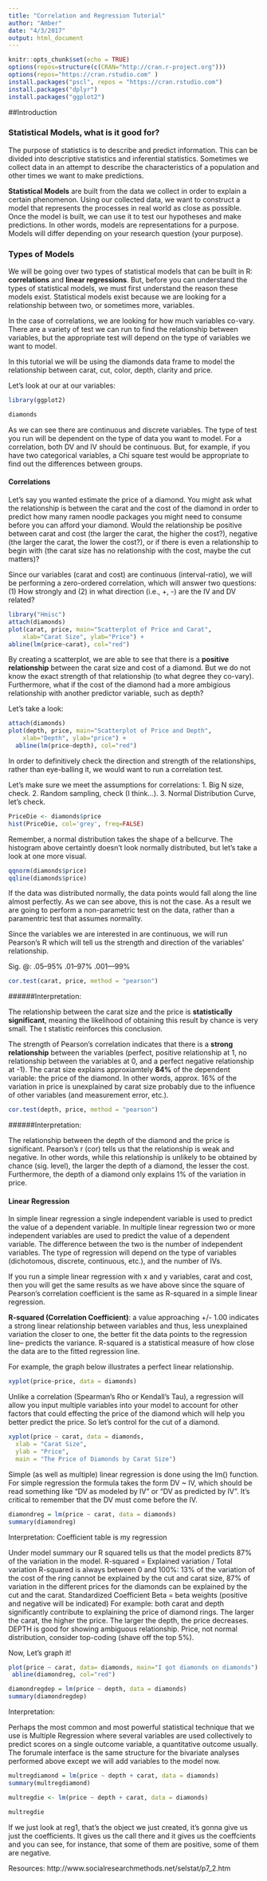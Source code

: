 ```yaml
---
title: "Correlation and Regression Tutorial"
author: "Amber"
date: "4/3/2017"
output: html_document
---
```


```r
knitr::opts_chunk$set(echo = TRUE)
options(repos=structure(c(CRAN="http://cran.r-project.org")))
options(repos="https://cran.rstudio.com" )
install.packages("pscl", repos = "https://cran.rstudio.com")
install.packages("dplyr")
install.packages("ggplot2")
```
##Introduction

### Statistical Models, what is it good for?
The purpose of statistics is to describe and predict information. This can be divided into descriptive statistics and inferential statistics. Sometimes we collect data in an attempt to describe the characteristics of a population and other times we want to make predictions.

__Statistical Models__ are built from the data we collect in order to explain a certain phenomenon. Using our collected data, we want to construct a model that represents the processes in real world as close as possible. Once the model is built, we can use it to test our hypotheses and make predictions. In other words, models are representations for a purpose. Models will differ depending on your research question (your purpose).

### Types of Models
We will be going over two types of statistical models that can be built in R: __correlations__ and __linear regressions__.
But, before you can understand the types of statistical models, we must first understand the reason these models exist. Statistical models exist because we are looking for a relationship between two, or sometimes more, variables.

In the case of correlations, we are looking for how much variables co-vary. There are a variety of test we can run to find the relationship between variables, but the appropriate test will depend on the type of variables we want to model. 

In this tutorial we will be using the diamonds data frame to model the relationship between carat, cut, color, depth, clarity and price. 

Let's look at our at our variables:

```r
library(ggplot2)

diamonds 
```

As we can see there are continuous and discrete variables. The type of test you run will be dependent on the type of data you want to model. For a correlation, both DV and IV should be continuous. But, for example, if you have two categorical variables, a Chi square test would be appropriate to find out the differences between groups. 

#### Correlations
Let's say you wanted estimate the price of a diamond. You might ask what the relationship is between the carat and the cost of the diamond in order to predict how many ramen noodle packages you might need to consume before you can afford your diamond. Would the relationship be positive between carat and cost (the larger the carat, the higher the cost?), negative (the larger the carat, the lower the cost?), or if there is even a relationship to begin with (the carat size has no relationship with the cost, maybe the cut matters)?

Since our variables (carat and cost) are continuous (interval-ratio), we will be performing a zero-ordered correlation, which will answer two questions: (1) How strongly and (2) in what direction (i.e., +, -) are the IV and DV related? 

```r
library("Hmisc")
attach(diamonds)
plot(carat, price, main="Scatterplot of Price and Carat", 
  	xlab="Carat Size", ylab="Price") +
abline(lm(price~carat), col="red")
```

By creating a scatterplot, we are able to see that there is a __positive relationship__ between the carat size and cost of a diamond. But we do not know the exact strength of that relationship (to what degree they co-vary). Furthermore, what if the cost of the diamond had a more ambigious relationship with another predictor variable, such as depth? 

Let's take a look:

```r
attach(diamonds)
plot(depth, price, main="Scatterplot of Price and Depth", 
  	xlab="Depth", ylab="price") +
  abline(lm(price~depth), col="red")
```

In order to definitively check the direction and strength of the relationships, rather than eye-balling it, we would want to run a correlation test.

Let's make sure we meet the assumptions for correlations:
1. Big N size, check.
2. Random sampling, check (I think...).
3. Normal Distribution Curve, let's check. 

```r
PriceDie <- diamonds$price
hist(PriceDie, col='grey', freq=FALSE)

```

Remember, a normal distribution takes the shape of a bellcurve. The histogram above certaintly doesn't look normally distributed, but let's take a look at one more visual.

```r
qqnorm(diamonds$price)
qqline(diamonds$price)

```
If the data was distributed normally, the data points would fall along the line almost perfectly. As we can see above, this is not the case. 
As a result we are going to perform a non-parametric test on the data, rather than a paramentric test that assumes normality. 

Since the variables we are interested in are continuous, we will run Pearson's R which will tell us the strength and direction of the variables' relationship. 

Sig. @: 
  .05--95% 
  .01--97% 
	.001---99% 
	 


```r
cor.test(carat, price, method = "pearson")
```
######Interpretation:

The relationship between the carat size and the price is __statistically significant__, meaning the likelihood of obtaining this result by chance is very small. The t statistic reinforces this conclusion. 

The strength of Pearson’s correlation indicates that there is a __strong relationship__ between the variables (perfect, positive relationship at 1, no relationship between the variables at 0, and a perfect negative relationship at -1). The carat size explains approxiamtely __84%__ of the dependent variable: the price of the diamond. In other words, approx. 16% of the variation in price is unexplained by carat size probably due to the influence of other variables (and measurement error, etc.).   

```r
cor.test(depth, price, method = "pearson")
```
######Interpretation: 

The relationship between the depth of the diamond and the price is significant.  Pearson's r (cor) tells us that the relationship is weak and negative. In other words, while this relationship is unlikely to be obtained by chance (sig. level), the larger the depth of a diamond, the lesser the cost. Furthermore, the depth of a diamond only explains 1% of the variation in price. 

#### Linear Regression
In simple linear regression a single independent variable is used to predict the value of a dependent variable. In multiple linear regression two or more independent variables are used to predict the value of a dependent variable. The difference between the two is the number of independent variables. The type of regression will depend on the type of variables (dichotomous, discrete, continuous, etc.), and the number of IVs. 


If you run a simple linear regression with x and y variables, carat and cost, then you will get the same results as we have above since the square of Pearson's correlation coefficient is the same as R-squared in a simple linear regression.

__R-squared (Correlation Coefficient)__: a value approaching +/- 1.00 indicates a strong linear relationship between variables and thus, less unexplained variation the closer to one, the better fit the data points to the regression line-- predicts the variance.
R-squared is a statistical measure of how close the data are to the fitted regression line. 

For example, the graph below illustrates a perfect linear relationship. 

```r
xyplot(price~price, data = diamonds)
```

Unlike a correlation (Spearman's Rho or Kendall's Tau), a regression will allow you input multiple variables into your model to account for other factors that could effecting the price of the diamond which will help you better predict the price. So let’s control for the cut of a diamond.

```r
xyplot(price ~ carat, data = diamonds,
  xlab = "Carat Size",
  ylab = "Price",
  main = "The Price of Diamonds by Carat Size") 
```

Simple (as well as multiple) linear regression is done using the lm() function. For simple regression the formula takes the form DV ~ IV, which should be read something like "DV as modeled by IV" or "DV as predicted by IV". It's critical to remember that the DV must come before the IV. 

```r
diamondreg = lm(price ~ carat, data = diamonds)
summary(diamondreg)
```
Interpretation:
Coefficient table is my regression   

Under model summary our R squared tells us that the model predicts 87% of the variation in the model. 
R-squared = Explained variation / Total variation
R-squared is always between 0 and 100%:
13% of the variation of the cost of the ring cannot be explained by the cut and carat size, 87% of variation in the different prices for the diamonds can be explained by the cut and the carat.
Standardized Coefficient Beta = beta weights (positive and negative will be indicated) For example: both carat and depth significantly contribute to explaining the price of diamond rings. The larger the carat, the higher the price. The larger the depth, the price decreases. 
DEPTH is good for showing ambiguous relationship. 
Price, not normal distribution, consider top-coding (shave off the top 5%). 

Now, Let's graph it!
```r
plot(price ~ carat, data= diamonds, main="I got diamonds on diamonds")
 abline(diamondreg, col="red")

```


```r
diamondregdep = lm(price ~ depth, data = diamonds)
summary(diamondregdep)
```
Interpretation:


Perhaps the most common and most powerful statistical technique that we use is Multiple Regression where several variables are used collectively to predict scores on a single outcome variable, a quantitative outcome usually. The forumale interface is the same structure for the bivariate analyses performed above except we will add variables to the model now.

```r
multregdiamond = lm(price ~ depth + carat, data = diamonds)
summary(multregdiamond)

multregdie <- lm(price ~ depth + carat, data = diamonds)

multregdie
```

If we just look at reg1, that's the object we just created, it's gonna give us just the coefficients. It gives us the call there and it gives us the coeffcients and you can see, for instance, that some of them are positive, some of them are negative. 


Resources: http://www.socialresearchmethods.net/selstat/p7_2.htm


